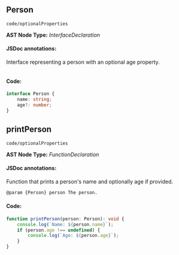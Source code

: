 
<Meta title="code/optionalProperties" />

## Person
`code/optionalProperties`

**AST Node Type:** *InterfaceDeclaration*

#### JSDoc annotations:

Interface representing a person with an optional age property.

```bash

```

#### Code:

```ts
interface Person {
    name: string;
    age?: number;
}

```

## printPerson
`code/optionalProperties`

**AST Node Type:** *FunctionDeclaration*

#### JSDoc annotations:

Function that prints a person's name and optionally age if provided.

```bash
@param {Person} person The person.
```

#### Code:

```ts
function printPerson(person: Person): void {
    console.log(`Name: ${person.name}`);
    if (person.age !== undefined) {
        console.log(`Age: ${person.age}`);
    }
}

```

